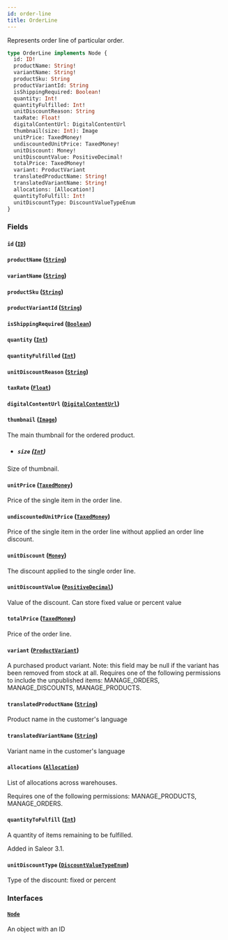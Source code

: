 ```yaml
---
id: order-line
title: OrderLine
---
```


Represents order line of particular order.

```graphql
type OrderLine implements Node {
  id: ID!
  productName: String!
  variantName: String!
  productSku: String
  productVariantId: String
  isShippingRequired: Boolean!
  quantity: Int!
  quantityFulfilled: Int!
  unitDiscountReason: String
  taxRate: Float!
  digitalContentUrl: DigitalContentUrl
  thumbnail(size: Int): Image
  unitPrice: TaxedMoney!
  undiscountedUnitPrice: TaxedMoney!
  unitDiscount: Money!
  unitDiscountValue: PositiveDecimal!
  totalPrice: TaxedMoney!
  variant: ProductVariant
  translatedProductName: String!
  translatedVariantName: String!
  allocations: [Allocation!]
  quantityToFulfill: Int!
  unitDiscountType: DiscountValueTypeEnum
}
```

### Fields

#### `id` ([`ID`](../../../developer/api-reference/scalars/id))

#### `productName` ([`String`](../../../developer/api-reference/scalars/string))

#### `variantName` ([`String`](../../../developer/api-reference/scalars/string))

#### `productSku` ([`String`](../../../developer/api-reference/scalars/string))

#### `productVariantId` ([`String`](../../../developer/api-reference/scalars/string))

#### `isShippingRequired` ([`Boolean`](../../../developer/api-reference/scalars/boolean))

#### `quantity` ([`Int`](../../../developer/api-reference/scalars/int))

#### `quantityFulfilled` ([`Int`](../../../developer/api-reference/scalars/int))

#### `unitDiscountReason` ([`String`](../../../developer/api-reference/scalars/string))

#### `taxRate` ([`Float`](../../../developer/api-reference/scalars/float))

#### `digitalContentUrl` ([`DigitalContentUrl`](../../../developer/api-reference/objects/digital-content-url))

#### `thumbnail` ([`Image`](../../../developer/api-reference/objects/image))

The main thumbnail for the ordered product.

- ##### `size` ([`Int`](../../../developer/api-reference/scalars/int))

Size of thumbnail.

#### `unitPrice` ([`TaxedMoney`](../../../developer/api-reference/objects/taxed-money))

Price of the single item in the order line.

#### `undiscountedUnitPrice` ([`TaxedMoney`](../../../developer/api-reference/objects/taxed-money))

Price of the single item in the order line without applied an order line discount.

#### `unitDiscount` ([`Money`](../../../developer/api-reference/objects/money))

The discount applied to the single order line.

#### `unitDiscountValue` ([`PositiveDecimal`](../../../developer/api-reference/scalars/positive-decimal))

Value of the discount. Can store fixed value or percent value

#### `totalPrice` ([`TaxedMoney`](../../../developer/api-reference/objects/taxed-money))

Price of the order line.

#### `variant` ([`ProductVariant`](../../../developer/api-reference/objects/product-variant))

A purchased product variant. Note: this field may be null if the variant has been removed from stock at all. Requires one of the following permissions to include the unpublished items: MANAGE_ORDERS, MANAGE_DISCOUNTS, MANAGE_PRODUCTS.

#### `translatedProductName` ([`String`](../../../developer/api-reference/scalars/string))

Product name in the customer's language

#### `translatedVariantName` ([`String`](../../../developer/api-reference/scalars/string))

Variant name in the customer's language

#### `allocations` ([`Allocation`](../../../developer/api-reference/objects/allocation))

List of allocations across warehouses.

Requires one of the following permissions: MANAGE_PRODUCTS, MANAGE_ORDERS.

#### `quantityToFulfill` ([`Int`](../../../developer/api-reference/scalars/int))

A quantity of items remaining to be fulfilled.

Added in Saleor 3.1.

#### `unitDiscountType` ([`DiscountValueTypeEnum`](../../../developer/api-reference/enums/discount-value-type-enum))

Type of the discount: fixed or percent

### Interfaces

#### [`Node`](../../../developer/api-reference/interfaces/node)

An object with an ID
